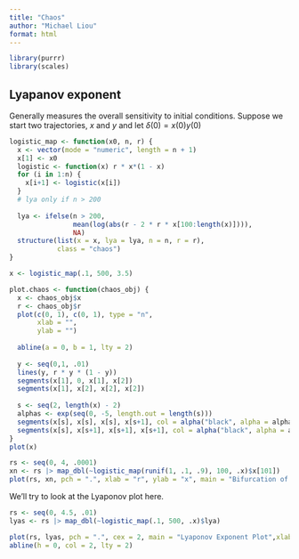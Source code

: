 ```yaml
---
title: "Chaos"
author: "Michael Liou"
format: html
---
```


```r
library(purrr)
library(scales)
```


## Lyapanov exponent

Generally measures the overall sensitivity to initial conditions. Suppose we start two trajectories, $x$ and $y$ and let $\delta(0) = x(0)y(0)$

```r
logistic_map <- function(x0, n, r) {
  x <- vector(mode = "numeric", length = n + 1)
  x[1] <- x0
  logistic <- function(x) r * x*(1 - x)
  for (i in 1:n) {
    x[i+1] <- logistic(x[i])
  }
  # lya only if n > 200
  
  lya <- ifelse(n > 200,
                mean(log(abs(r - 2 * r * x[100:length(x)]))),
                NA)
  structure(list(x = x, lya = lya, n = n, r = r),
            class = "chaos")
}

x <- logistic_map(.1, 500, 3.5)

plot.chaos <- function(chaos_obj) {
  x <- chaos_obj$x
  r <- chaos_obj$r
  plot(c(0, 1), c(0, 1), type = "n",
       xlab = "",
       ylab = "")
  
  abline(a = 0, b = 1, lty = 2)
  
  y <- seq(0,1, .01)
  lines(y, r * y * (1 - y))
  segments(x[1], 0, x[1], x[2])
  segments(x[1], x[2], x[2], x[2])
  
  s <- seq(2, length(x) - 2)
  alphas <- exp(seq(0, -5, length.out = length(s)))
  segments(x[s], x[s], x[s], x[s+1], col = alpha("black", alpha = alphas))
  segments(x[s], x[s+1], x[s+1], x[s+1], col = alpha("black", alpha = alphas))
}
plot(x)

```

```r
rs <- seq(0, 4, .0001)
xn <- rs |> map_dbl(~logistic_map(runif(1, .1, .9), 100, .x)$x[101])
plot(rs, xn, pch = ".", xlab = "r", ylab = "x", main = "Bifurcation of Logistic Map")
```


We'll try to look at the Lyaponov plot here.

```r
rs <- seq(0, 4.5, .01)
lyas <- rs |> map_dbl(~logistic_map(.1, 500, .x)$lya)

plot(rs, lyas, pch = ".", cex = 2, main = "Lyaponov Exponent Plot",xlab = "r", ylab = "Lyaponov Exponent")
abline(h = 0, col = 2, lty = 2)
```


